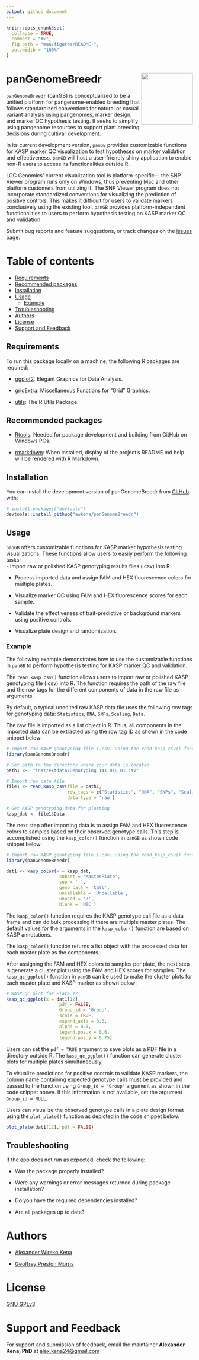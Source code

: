```yaml
---
output: github_document
---
```


<!-- README.md is generated from README.Rmd. Please edit that file -->

```r
knitr::opts_chunk$set(
  collapse = TRUE,
  comment = "#>",
  fig.path = "man/figures/README-",
  out.width = "100%"
)
```

# panGenomeBreedr <img src="man/figures/logo.png" align="right" height="139" alt="" />

<!-- badges: start -->
<!-- badges: end -->

`panGenomeBreedr` (panGB) is conceptualized to be a unified platform for pangenome-enabled breeding that follows standardized conventions for natural or casual variant analysis using pangenomes, marker design, and marker QC hypothesis testing. It seeks to simplify using pangenome resources to support plant breeding decisions during cultivar development.  

In its current development version, `panGB` provides customizable functions for KASP marker QC visualization to test hypotheses on marker validation and effectiveness. `panGB` will host a user-friendly shiny application to enable non-R users to access its functionalities outside R.

LGC Genomics' current visualization tool is platform-specific— the SNP Viewer program runs only on Windows, thus preventing Mac and other platform customers from utilizing it. The SNP Viewer program does not incorporate standardized conventions for visualizing the prediction of positive controls. This makes it difficult for users to validate markers conclusively using the existing tool. `panGB` provides platform-independent functionalities to users to perform hypothesis testing on KASP marker QC and validation.

Submit bug reports and feature suggestions, or track changes on the
[issues page](https://github.com/awkena/panGenomeBreedr/issues).


# Table of contents

- [Requirements](#requirements)
- [Recommended packages](#recommended-packages)
- [Installation](#installation)
- [Usage](#usage) 
    - [Example](#example) 
- [Troubleshooting](#troubleshooting)
- [Authors](#authors)
- [License](#license)
- [Support and Feedback](##support-and-feedback)


## Requirements
    
To run this package locally on a machine, the following R packages are
required:

-   [ggplot2](https://ggplot2.tidyverse.org): Elegant Graphics for Data Analysis.

-   [gridExtra](https://cran.r-project.org/web/packages/gridExtra/index.html):
    Miscellaneous Functions for "Grid" Graphics.
    
-   [utils](https://www.rdocumentation.org/packages/utils/versions/3.6.2):
    The R Utils Package.

## Recommended packages

-   [Rtools](https://cran.r-project.org/bin/windows/Rtools/rtools43/rtools.ht     ml): Needed for package development and building from GitHub on Windows PCs.

-   [rmarkdown](https://CRAN.R-project.org/package=rmarkdown): When
    installed, display of the project's README.md help will be rendered
    with R Markdown.


## Installation

You can install the development version of panGenomeBreedr from [GitHub](https://github.com/awkena/panGenomeBreedr) with:

``` r
# install.packages("devtools")
devtools::install_github("awkena/panGenomeBreedr")
```

## Usage

`panGB` offers customizable functions for KASP marker hypothesis testing visualizations. These functions allow users to easily perform the following tasks:  
-   Import raw or polished KASP genotyping results files (.csv) into R.   

-   Process imported data and assign FAM and HEX fluorescence colors for multiple     plates.  

-   Visualize marker QC using FAM and HEX fluorescence scores for each sample.  

-   Validate the effectiveness of trait-predictive or background markers using       positive controls.  

-   Visualize plate design and randomization.  

### Example
The following example demonstrates how to use the customizable functions in `panGB` to perform hypothesis testing for KASP marker QC and validation.

The `read_kasp_csv()` function allows users to import raw or polished KASP genotyping file (.csv) into R. The function requires the path of the raw file and the row tags for the different components of data in the raw file as arguments. 

By default, a typical unedited raw KASP data file uses the following row tags for genotyping data: `Statistics`, `DNA`, `SNPs`, `Scaling`, `Data`.  

The raw file is imported as a list object in R. Thus, all components in the imported data can be extracted using the row tag ID as shown in the code snippet below:  

```r
# Import raw KASP genotyping file (.csv) using the read_kasp_csv() function
library(panGenomeBreedr)

# Set path to the directory where your data is located
path1 <-  "inst/extdata/Genotyping_141.010_01.csv"

# Import raw data file
file1 <- read_kasp_csv(file = path1, 
                       row_tags = c("Statistics", "DNA", "SNPs", "Scaling", "Data"),
                       data_type = 'raw')

# Get KASP genotyping data for plotting
kasp_dat <- file1$Data
```

The next step after importing data is to assign FAM and HEX fluorescence colors to samples based on their observed genotype calls. This step is accomplished using the `kasp_color()` function in `panGB` as shown code snippet below:  

```r
# Import raw KASP genotyping file (.csv) using the read_kasp_csv() function
library(panGenomeBreedr)

dat1 <- kasp_color(x = kasp_dat,
                    subset = 'MasterPlate',
                    sep = ':',
                    geno_call = 'Call',
                    uncallable = 'Uncallable',
                    unused = '?',
                    blank = 'NTC')
```

The `kasp_color()` function requires the KASP genotype call file as a data frame and can do bulk processing if there are multiple master plates. The default values for the arguments in the `kasp_color()` function are based on KASP annotations.

The `kasp_color()` function returns a list object with the processed data for each master plate as the components.  

After assigning the FAM and HEX colors to samples per plate, the next step is generate a cluster plot using the FAM and HEX scores for samples. The `kasp_qc_ggplot()` function in `panGB` can be used to make the cluster plots for each master plate and KASP marker as shown below:   

```r
# KASP QC plot for Plate 12
kasp_qc_ggplot(x = dat1[12],
                    pdf = FALSE,
                    Group_id = 'Group',
                    scale = TRUE,
                    expand_axis = 0.6,
                    alpha = 0.5,
                    legend.pos.x = 0.6,
                    legend.pos.y = 0.75)
```

Users can set the `pdf = TRUE` argument to save plots as a PDF file in a directory outside R. The `kasp_qc_ggplot()` function can generate cluster plots for multiple plates simultaneously.  

To visualize predictions for positive controls to validate KASP markers, the column name containing expected genotype calls must be provided and passed to the function using `Group_id = 'Group'` argument as shown in the code snippet above. If this information is not available, set the argument `Group_id = NULL`.  

Users can visualize the observed genotype calls in a plate design format using the `plot_plate()` function as depicted in the code snippet below:  

```r
plot_plate(dat1[12], pdf = FALSE)

```

## Troubleshooting

If the app does not run as expected, check the following:

-   Was the package properly installed?

-   Were any warnings or error messages returned during package
    installation?

-   Do you have the required dependencies installed?

-   Are all packages up to date?


# Authors

-   [Alexander Wireko Kena](https://www.github.com/awkena)

-   [Geoffrey Preston    Morris](https://www.morrislab.org/people/geoff-morris)


# License

[GNU GPLv3](https://choosealicense.com/licenses/gpl-3.0/)


# Support and Feedback

For support and submission of feedback, email the maintainer **Alexander Kena, PhD** at [alex.kena24@gmail.com](mailto:alex.kena24@gmail.com){.email}

